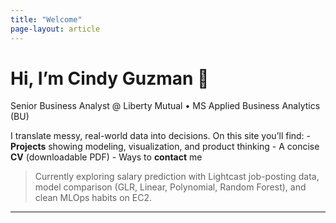 ```yaml
---
title: "Welcome"
page-layout: article
---
```


# Hi, I’m **Cindy Guzman** 👋

Senior Business Analyst \@ Liberty Mutual • MS Applied Business Analytics (BU)

I translate messy, real-world data into decisions. On this site you’ll find: - **Projects** showing modeling, visualization, and product thinking - A concise **CV** (downloadable PDF) - Ways to **contact** me

> Currently exploring salary prediction with Lightcast job-posting data, model comparison (GLR, Linear, Polynomial, Random Forest), and clean MLOps habits on EC2.

------------------------------------------------------------------------